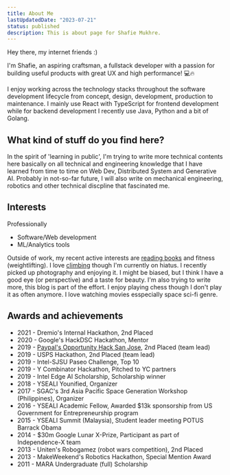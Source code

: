 ```yaml
---
title: About Me
lastUpdatedDate: "2023-07-21"
status: published
description: This is about page for Shafie Mukhre.
---
```


Hey there, my internet friends :)

I'm Shafie, an aspiring craftsman, a fullstack developer with a passion for building useful products with great UX and high performance! 💻🔥

I enjoy working across the technology stacks throughout the software development lifecycle from concept, design, development, production to maintenance. I mainly use React with TypeScript for frontend development while for backend development I recently use Java, Python and a bit of Golang.

## What kind of stuff do you find here?

In the spirit of 'learning in public', I'm trying to write more technical contents here basically on all technical and engineering knowledge that I have learned from time to time on Web Dev, Distributed System and Generative AI. Probably in not-so-far future, I will also write on mechanical engineering, robotics and other technical discpline that fascinated me.

## Interests

Professionally

- Software/Web development
- ML/Analytics tools

Outside of work, my recent active interests are [reading books](https://www.goodreads.com/user/show/69929438-shafie-mukhre) and fitness (weightlifting). I love [climbing](https://instagram.com/shafieclimbs) though I'm currently on hiatus. I recently picked up photography and enjoying it. I might be biased, but I think I have a good eye (or perspective) and a taste for beauty. I'm also trying to write more, this blog is part of the effort. I enjoy playing chess though I don't play it as often anymore. I love watching movies esspecially space sci-fi genre.

## Awards and achievements

- 2021 - Dremio's Internal Hackathon, 2nd Placed
- 2020 - Google's HackDSC Hackathon, Mentor
- 2019 - [Paypal's Opportunity Hack San Jose](https://www.linkedin.com/pulse/opportunity-hack-san-jose-2019-solving-nonprofits-bhavya-shankar/), 2nd Placed (team lead)
- 2019 - USPS Hackathon, 2nd Placed (team lead)
- 2019 - Intel-SJSU Paseo Challenge, Top 10
- 2019 - Y Combinator Hackathon, Pitched to YC partners
- 2019 - Intel Edge AI Scholarship, Scholarship winner
- 2018 - YSEALI Younified, Organizer
- 2017 - SGAC's 3rd Asia Pacific Space Generation Workshop (Philippines), Organizer
- 2016 - YSEALI Academic Fellow, Awarded $13k sponsorship from US Government for Entrepreneurship program
- 2015 - YSEALI Summit (Malaysia), Student leader meeting POTUS Barrack Obama
- 2014 - $30m Google Lunar X-Prize, Participant as part of Independence-X team
- 2013 - Uniten's Robogamez (robot wars competition), 2nd Placed
- 2013 - MakeWeekend's Robotics Hackathon, Special Mention Award
- 2011 - MARA Undergraduate (full) Scholarship
